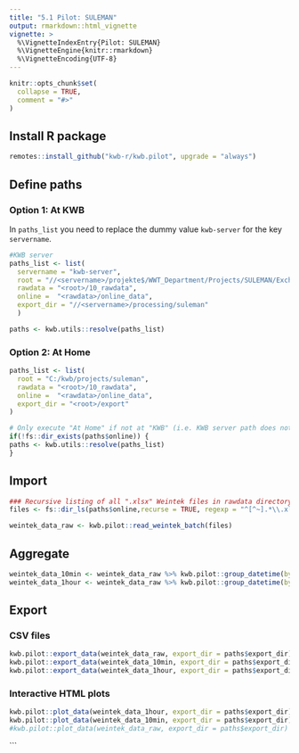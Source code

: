 ```yaml
---
title: "5.1 Pilot: SULEMAN"
output: rmarkdown::html_vignette
vignette: >
  %\VignetteIndexEntry{Pilot: SULEMAN}
  %\VignetteEngine{knitr::rmarkdown}
  %\VignetteEncoding{UTF-8}
---
```


```r
knitr::opts_chunk$set(
  collapse = TRUE,
  comment = "#>"
)
```

## Install R package

```r
remotes::install_github("kwb-r/kwb.pilot", upgrade = "always")
```

## Define paths 

### Option 1: At KWB

In `paths_list` you need to replace the dummy value `kwb-server` 
for the key `servername`.

```r

#KWB server
paths_list <- list(
  servername = "kwb-server",
  root = "//<servername>/projekte$/WWT_Department/Projects/SULEMAN/Exchange/",
  rawdata = "<root>/10_rawdata",
  online =  "<rawdata>/online_data",
  export_dir = "//<servername>/processing/suleman"
  )

paths <- kwb.utils::resolve(paths_list)
```

### Option 2: At Home

```r
paths_list <- list(
  root = "C:/kwb/projects/suleman",
  rawdata = "<root>/10_rawdata",
  online =  "<rawdata>/online_data",
  export_dir = "<root>/export"
)

# Only execute "At Home" if not at "KWB" (i.e. KWB server path does not exist) 
if(!fs::dir_exists(paths$online)) {
paths <- kwb.utils::resolve(paths_list)
}
```

## Import 

```r
### Recursive listing of all ".xlsx" Weintek files in rawdata directory:
files <- fs::dir_ls(paths$online,recurse = TRUE, regexp = "^[^~].*\\.xlsx$")

weintek_data_raw <- kwb.pilot::read_weintek_batch(files)
```

## Aggregate

```r
weintek_data_10min <- weintek_data_raw %>% kwb.pilot::group_datetime(by = 600)
weintek_data_1hour <- weintek_data_raw %>% kwb.pilot::group_datetime(by = 3600)
```

## Export 

### CSV files 

```r
kwb.pilot::export_data(weintek_data_raw, export_dir = paths$export_dir)
kwb.pilot::export_data(weintek_data_10min, export_dir = paths$export_dir)
kwb.pilot::export_data(weintek_data_1hour, export_dir = paths$export_dir)
```

### Interactive HTML plots

```r
kwb.pilot::plot_data(weintek_data_1hour, export_dir = paths$export_dir)
kwb.pilot::plot_data(weintek_data_10min, export_dir = paths$export_dir)
#kwb.pilot::plot_data(weintek_data_raw, export_dir = paths$export_dir)
```


```
